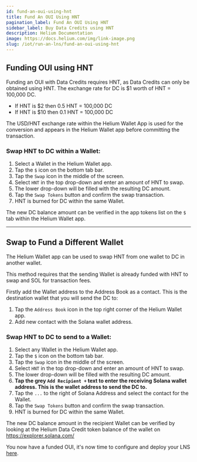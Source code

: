 ```yaml
---
id: fund-an-oui-using-hnt
title: Fund An OUI Using HNT
pagination_label: Fund An OUI Using HNT
sidebar_label: Buy Data Credits using HNT
description: Helium Documentation
image: https://docs.helium.com/img/link-image.png
slug: /iot/run-an-lns/fund-an-oui-using-hnt
---
```


## Funding OUI using HNT

<!--todo: tear this page apart-->

Funding an OUI with Data Credits requires HNT, as Data Credits can only be obtained using HNT. The
exchange rate for DC is $1 worth of HNT = 100,000 DC.

- If HNT is $2 then 0.5 HNT = 100,000 DC
- If HNT is $10 then 0.1 HNT = 100,000 DC

The USD/HNT exchange rate within the Helium Wallet App is used for the conversion and appears in the
Helium Wallet app before committing the transaction.

### Swap HNT to DC within a Wallet:

1. Select a Wallet in the Helium Wallet app.
1. Tap the `$` icon on the bottom tab bar.
1. Tap the `Swap` icon in the middle of the screen.
1. Select `HNT` in the top drop-down and enter an amount of HNT to swap.
1. The lower drop-down will be filled with the resulting DC amount.
1. Tap the `Swap Tokens` button and confirm the swap transaction.
1. HNT is burned for DC within the same Wallet.

The new DC balance amount can be verified in the app tokens list on the `$` tab within the Helium
Wallet app.

---

## Swap to Fund a Different Wallet

The Helium Wallet app can be used to swap HNT from one wallet to DC in another wallet.

This method requires that the sending Wallet is already funded with HNT to swap and SOL for
transaction fees.

Firstly add the Wallet address to the Address Book as a contact. This is the destination wallet that
you will send the DC to:

1. Tap the `Address Book` icon in the top right corner of the Helium Wallet app.
1. Add new contact with the Solana wallet address.

### Swap HNT to DC to send to a Wallet:

1. Select any Wallet in the Helium Wallet app.
1. Tap the `$` icon on the bottom tab bar.
1. Tap the `Swap` icon in the middle of the screen.
1. Select `HNT` in the top drop-down and enter an amount of HNT to swap.
1. The lower drop-down will be filled with the resulting DC amount.
1. **Tap the grey `Add Recipient +` text to enter the receiving Solana wallet address. This is the
   wallet address to send the DC to.**
1. Tap the `...` to the right of Solana Address and select the contact for the Wallet.
1. Tap the `Swap Tokens` button and confirm the swap transaction.
1. HNT is burned for DC within the same Wallet.

The new DC balance amount in the recipient Wallet can be verified by looking at the Helium Data
Credit token balance of the wallet on https://explorer.solana.com/

You now have a funded OUI, it's now time to configure and deploy your LNS
[here](configure-chirpstack).
